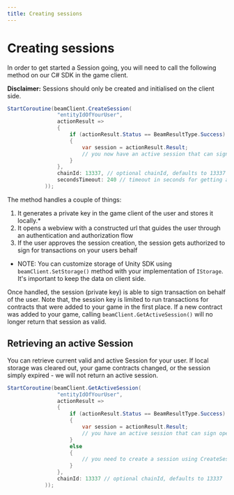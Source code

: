 ```yaml
---
title: Creating sessions
---
```


# Creating sessions

In order to get started a Session going, you will need to call the following method on our C# SDK in the game client.

**Disclaimer:** Sessions should only be created and initialised on the client side.


```csharp
StartCoroutine(beamClient.CreateSession(
                "entityIdOfYourUser",
                actionResult =>
                {
                    if (actionResult.Status == BeamResultType.Success)
                    {
                        var session = actionResult.Result;
                        // you now have an active session that can sign operations
                    }
                },
                chainId: 13337, // optional chainId, defaults to 13337
                secondsTimeout: 240 // timeout in seconds for getting a result of Session signing from the browser
            ));
```


The method handles a couple of things:

1. It generates a private key in the game client of the user and stores it locally.*
2. It opens a webview with a constructed url that guides the user through an authentication and authorization flow
3. If the user approves the session creation, the session gets authorized to sign for transactions on your users behalf

* NOTE: You can customize storage of Unity SDK using `beamClient.SetStorage()` method with your implementation of `IStorage`. It's important to keep the data on client side.

Once handled, the session (private key) is able to sign transaction on behalf of the user. Note that, the session key is limited to run transactions for contracts that were added to your game in the first place. If a new contract was added to your game, calling `beamClient.GetActiveSession()` will no longer return that session as valid.

## Retrieving an active Session

You can retrieve current valid and active Session for your user. If local storage was cleared out, your game contracts changed, or the session simply expired - we will not return an active session.

``` csharp
StartCoroutine(beamClient.GetActiveSession(
                "entityIdOfYourUser",
                actionResult =>
                {
                    if (actionResult.Status == BeamResultType.Success)
                    {
                        var session = actionResult.Result;
                        // you have an active session that can sign operations
                    }
                    else
                    {
                        // you need to create a session using CreateSession(), or User will sign operations using browser
                    }
                },
                chainId: 13337 // optional chainId, defaults to 13337
            ));
```